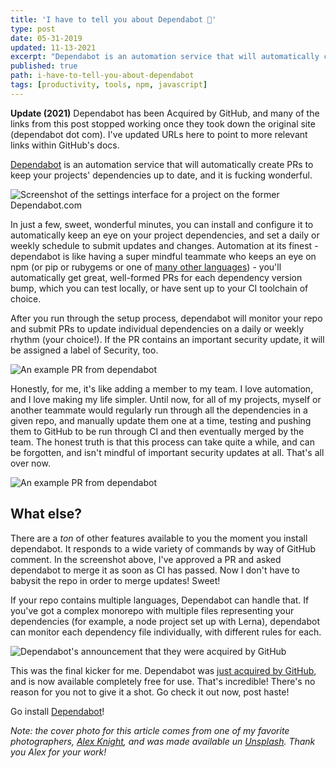 ```yaml
---
title: 'I have to tell you about Dependabot 🤖'
type: post
date: 05-31-2019
updated: 11-13-2021
excerpt: "Dependabot is an automation service that will automatically create PRs to keep your projects' dependencies up to date, and it is fucking wonderful."
published: true
path: i-have-to-tell-you-about-dependabot
tags: [productivity, tools, npm, javascript]
---
```


**Update (2021)** Dependabot has been Acquired by GitHub, and many of the links from this post stopped working once they took down the original site (dependabot dot com). I've updated URLs here to point to more relevant links within GitHub's docs.

[Dependabot](https://github.com/dependabot) is an automation service that will automatically create PRs to keep your projects' dependencies up to date, and it is fucking wonderful.

<Image
  publicId="posts/i-have-to-tell-you-about-dependabot/dependabot-settings"
  alt="Screenshot of the settings interface for a project on the former Dependabot.com"
  caption="Setup for Dependabot is flexible, quick, and straightforward."
/>

In just a few, sweet, wonderful minutes, you can install and configure it to automatically keep an eye on your project dependencies, and set a daily or weekly schedule to submit updates and changes. Automation at its finest - dependabot is like having a super mindful teammate who keeps an eye on npm (or pip or rubygems or one of [many other languages](https://docs.github.com/en/code-security/supply-chain-security/keeping-your-dependencies-updated-automatically/about-dependabot-version-updates#supported-repositories-and-ecosystems)) - you'll automatically get great, well-formed PRs for each dependency version bump, which you can test locally, or have sent up to your CI toolchain of choice.

After you run through the setup process, dependabot will monitor your repo and submit PRs to update individual dependencies on a daily or weekly rhythm (your choice!). If the PR contains an important security update, it will be assigned a label of Security, too.

<Image
  publicId="posts/i-have-to-tell-you-about-dependabot/dependabot-pr"
  alt="An example PR from dependabot"
  caption="Automatically created PRs are simple and to the point."
/>

Honestly, for me, it's like adding a member to my team. I love automation, and I love making my life simpler. Until now, for all of my projects, myself or another teammate would regularly run through all the dependencies in a given repo, and manually update them one at a time, testing and pushing them to GitHub to be run through CI and then eventually merged by the team. The honest truth is that this process can take quite a while, and can be forgotten, and isn't mindful of important security updates at all. That's all over now.

<Image
  publicId="posts/i-have-to-tell-you-about-dependabot/merge"
  alt="An example PR from dependabot"
  caption="Dependabot will merge this PR once CI is done, thanks to the @dependabot merge command"
/>

## What else?

There are a _ton_ of other features available to you the moment you install dependabot. It responds to a wide variety of commands by way of GitHub comment. In the screenshot above, I've approved a PR and asked dependabot to merge it as soon as CI has passed. Now I don't have to babysit the repo in order to merge updates! Sweet!

If your repo contains multiple languages, Dependabot can handle that. If you've got a complex monorepo with multiple files representing your dependencies (for example, a node project set up with Lerna), dependabot can monitor each dependency file individually, with different rules for each.

<Image
  publicId="posts/i-have-to-tell-you-about-dependabot/github"
  alt="Dependabot's announcement that they were acquired by GitHub"
  caption="Dependabot was acquired by GitHub"
/>

This was the final kicker for me. Dependabot was [just acquired by GitHub](https://github.blog/2019-07-25-one-million-dependabot-pull-requests-merged/), and is now available completely free for use. That's incredible! There's no reason for you not to give it a shot. Go check it out now, post haste!

Go install [Dependabot](https://docs.github.com/en/code-security/supply-chain-security/keeping-your-dependencies-updated-automatically/about-dependabot-version-updates)!

_Note: the cover photo for this article comes from one of my favorite photographers, [Alex Knight](https://twitter.com/agkdesign), and was made available un [Unsplash](https://unsplash.com/search/photos/robot?utm_source=unsplash&utm_medium=referral&utm_content=creditCopyText). Thank you Alex for your work!_
